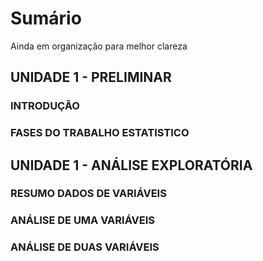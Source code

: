 # Sumário {.title-page}

:::{.callout-warning}
Ainda em organização para melhor clareza
:::

## UNIDADE 1 - PRELIMINAR
### INTRODUÇÃO
### FASES DO TRABALHO ESTATISTICO
## UNIDADE 1 - ANÁLISE EXPLORATÓRIA
### RESUMO DADOS DE VARIÁVEIS
### ANÁLISE DE UMA VARIÁVEIS
### ANÁLISE DE DUAS VARIÁVEIS

<!--
## Parte 1 - Preliminares
### Introdução

1. O que é Estatística?
2. Estatística no Brasil  
  - A profissão de estatístico no Brasil  
  - Sistema Estatístico Brasileiro  
  - Principais fontes de dados estatísticos

### Fases do Trabalho Estatístico

1. Planejamento  
  - Elaboração de um projeto de pesquisa
2. Coleta de dados  
  - Tipos de coleta: censos, amostras, registros contínuos  
  - O questionário
3. Apuração de dados  
  - Escala de mensuração  
  - Tipos de variáveis
4. Apresentação de dados  
  - Séries estatísticas: temporal, especificativa, geográfica, mista  
  - Distribuições de frequências  
  - Tabelas de contingência  
  - Representação gráfica de variáveis qualitativas

## Parte 1 - ANÁLISE EXPLORATÓRIA

### RESUMO DADOS DE UMA VARIÁVEL
### RESUMO DADOS DE UMA VARIÁVEL QUANTITATIVAS UNIDIMENSIONAIS

1. Representação gráfica de variáveis quantitativas  
  - Diagrama de pontos  
  - Ramo e folhas  
  - Histograma  
  - Polígono de frequências
  - etc...

### ANÁLISE DE UMA VARIÁVEIS
1. Medidas de posição, variabilidade, assimetria e achatamento
2. Medidas resistentes: quantis
3. Desenho esquemático (“Box-plot”)
4. 
### ANÁLISE DE DUAS VARIÁVEIS

1. Medidas de associação em tabelas de contingência  
  - Medidas baseadas no Qui-Quadrado  
  - Medida de Cramer
2. Associação entre variáveis quantitativas  
  - Diagrama de dispersão  
  - Coeficiente de correlação de Pearson  
  - Coeficiente de correlação de Spearman
 -->
